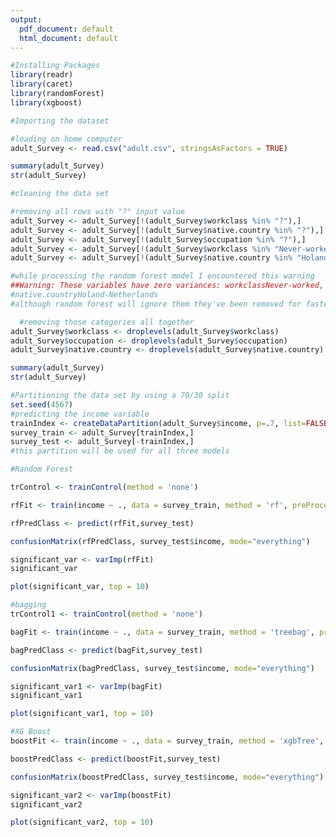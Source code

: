 ```yaml
---
output:
  pdf_document: default
  html_document: default
---
```


```r
#Installing Packages 
library(readr)
library(caret)
library(randomForest)
library(xgboost)
```

```r
#Importing the dataset 

#loading on home computer
adult_Survey <- read.csv("adult.csv", stringsAsFactors = TRUE)

summary(adult_Survey)
str(adult_Survey)
```

```r
#cleaning the data set 

#removing all rows with "?" input value
adult_Survey <- adult_Survey[!(adult_Survey$workclass %in% "?"),]
adult_Survey <- adult_Survey[!(adult_Survey$native.country %in% "?"),]
adult_Survey <- adult_Survey[!(adult_Survey$occupation %in% "?"),]
adult_Survey <- adult_Survey[!(adult_Survey$workclass %in% "Never-worked"),]
adult_Survey <- adult_Survey[!(adult_Survey$native.country %in% "Holand-Netherlands"),]

#while processing the random forest model I encountered this warning
##Warning: These variables have zero variances: workclassNever-worked, 
#native.countryHoland-Netherlands
#although random forest will ignore them they've been removed for faster processing

  #removing those categories all together
adult_Survey$workclass <- droplevels(adult_Survey$workclass)
adult_Survey$occupation <- droplevels(adult_Survey$occupation)
adult_Survey$native.country <- droplevels(adult_Survey$native.country)

summary(adult_Survey)
str(adult_Survey)

```

```r
#Partitioning the data set by using a 70/30 split 
set.seed(4567)
#predicting the income variable 
trainIndex <- createDataPartition(adult_Survey$income, p=.7, list=FALSE, times = 1)
survey_train <- adult_Survey[trainIndex,]
survey_test <- adult_Survey[-trainIndex,]
#this partition will be used for all three models

```

```r
#Random Forest 

trControl <- trainControl(method = 'none')

rfFit <- train(income ~ ., data = survey_train, method = 'rf', preProcess = c("center","scale"), trControl = trControl)

rfPredClass <- predict(rfFit,survey_test)

confusionMatrix(rfPredClass, survey_test$income, mode="everything")

significant_var <- varImp(rfFit)
significant_var

plot(significant_var, top = 10)
```

```r
#bagging
trControl1 <- trainControl(method = 'none')

bagFit <- train(income ~ ., data = survey_train, method = 'treebag', preProcess = c("center","scale"), trControl1 = trControl1)

bagPredClass <- predict(bagFit,survey_test)

confusionMatrix(bagPredClass, survey_test$income, mode="everything")

significant_var1 <- varImp(bagFit)
significant_var1

plot(significant_var1, top = 10)
```

```r
#XG Boost 
boostFit <- train(income ~ ., data = survey_train, method = 'xgbTree', preProcess = c("center","scale"))

boostPredClass <- predict(boostFit,survey_test)

confusionMatrix(boostPredClass, survey_test$income, mode="everything")

significant_var2 <- varImp(boostFit)
significant_var2

plot(significant_var2, top = 10)
```

